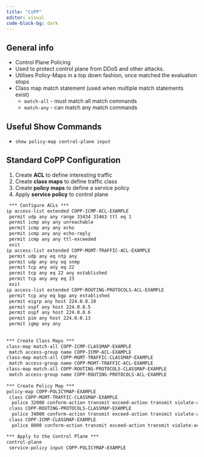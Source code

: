 ```yaml
---
title: "CoPP"
editor: visual
code-block-bg: dark
---
```


## General info

-   Control Plane Policing
-   Used to protect control plane from DDoS and other attacks.
-   Utilises Policy-Maps in a top down fashion, once matched the evaluation stops
-   Class map match statement (used when multiple match statements exist)
    -   `match-all` - must match all match commands
    -   `match-any` - can match any match commands

## Useful Show Commands

-   `show policy-map control-plane input`

## Standard CoPP Configuration

1.   Create **ACL** to define interesting traffic
2.   Create **class maps** to define traffic class
3.  Create **policy maps** to define a service policy
4.  Apply **service policy** to control plane

``` default
 *** Configure ACLs ***
ip access-list extended COPP-ICMP-ACL-EXAMPLE
 permit udp any any range 33434 33463 ttl eq 1
 permit icmp any any unreachable
 permit icmp any any echo
 permit icmp any any echo-reply
 permit icmp any any ttl-exceeded
 exit
ip access-list extended COPP-MGMT-TRAFFIC-ACL-EXAMPLE
 permit udp any eq ntp any
 permit udp any any eq snmp
 permit tcp any any eq 22
 permit tcp any eq 22 any established
 permit tcp any any eq 23
 exit
ip access-list extended COPP-ROUTING-PROTOCOLS-ACL-EXAMPLE
 permit tcp any eq bgp any established
 permit eigrp any host 224.0.0.10
 permit ospf any host 224.0.0.5
 permit ospf any host 224.0.0.6
 permit pim any host 224.0.0.13
 permit igmp any any
 
 
*** Create Class Maps ***
class-map match-all COPP-ICMP-CLASSMAP-EXAMPLE                           -  Note name case sensitive!
 match access-group name COPP-ICMP-ACL-EXAMPLE
class-map match-all COPP-MGMT-TRAFFIC-CLASSMAP-EXAMPLE
 match access-group name COPP-MGMT-TRAFFIC-ACL-EXAMPLE
class-map match-all COPP-ROUTING-PROTOCOLS-CLASSMAP-EXAMPLE
 match access-group name COPP-ROUTING-PROTOCOLS-ACL-EXAMPLE
 
*** Create Policy Map ***
policy-map COPP-POLICYMAP-EXAMPLE
 class COPP-MGMT-TRAFFIC-CLASSMAP-EXAMPLE
  police 32000 conform-action transmit exceed-action transmit violate-action transmit
 class COPP-ROUTING-PROTOCOLS-CLASSMAP-EXAMPLE
  police 34000 conform-action transmit exceed-action transmit violate-action transmit
 class COPP-ICMP-CLASSMAP-EXAMPLE
  police 8000 conform-action transmit exceed-action transmit violate-action drop

*** Apply to the Control Plane ***
control-plane
 service-policy input COPP-POLICYMAP-EXAMPLE
```
